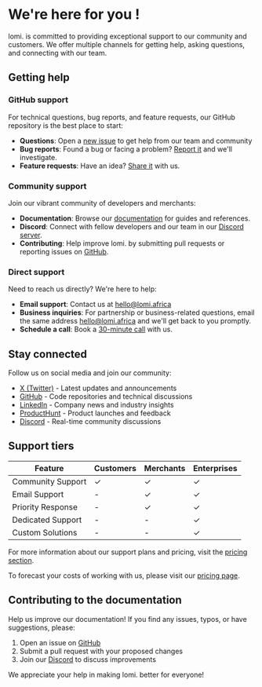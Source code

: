 # **We're here for you !**

lomi. is committed to providing exceptional support to our community and customers. We offer multiple channels for getting help, asking questions, and connecting with our team.

## **Getting help**

### GitHub support

For technical questions, bug reports, and feature requests, our GitHub repository is the best place to start:

- **Questions**: Open a [new issue](https://github.com/lomiafrica/lomi./issues/new?labels=question) to get help from our team and community
- **Bug reports**: Found a bug or facing a problem? [Report it](https://github.com/lomiafrica/lomi./issues/new?labels=bug) and we'll investigate.
- **Feature requests**: Have an idea? [Share it](https://github.com/lomiafrica/lomi./issues/new?labels=enhancement) with us.

### Community support

Join our vibrant community of developers and merchants:

- **Documentation**: Browse our [documentation](https://developers.lomi.africa) for guides and references.
- **Discord**: Connect with fellow developers and our team in our [Discord server](https://discord.gg/33syDfh9).
- **Contributing**: Help improve lomi. by submitting pull requests or reporting issues on [GitHub](https://github.com/lomiafrica/website).

### Direct support

Need to reach us directly? We're here to help:

- **Email support**: Contact us at [hello@lomi.africa](mailto:hello@lomi.africa)
- **Business inquiries**: For partnership or business-related questions, email the same address [hello@lomi.africa](mailto:hello@lomi.africa) and we'll get back to you promptly.
- **Schedule a call**: Book a [30-minute call](https://cal.com/babacar-diop-umkvq2/30min) with us.

## **Stay connected**

Follow us on social media and join our community:

- [X (Twitter)](https://twitter.com/lomiafrica) - Latest updates and announcements
- [GitHub](https://github.com/lomiafrica) - Code repositories and technical discussions
- [LinkedIn](https://www.linkedin.com/company/lomiafri) - Company news and industry insights
- [ProductHunt](https://www.producthunt.com/posts/lomi) - Product launches and feedback
- [Discord](https://discord.gg/33syDfh9) - Real-time community discussions

## **Support tiers**

| Feature | Customers | Merchants | Enterprises |
|---------|-----------|-----------|------------|
| Community Support | ✓ | ✓ | ✓ |
| Email Support | - | ✓ | ✓ |
| Priority Response | - | ✓ | ✓ |
| Dedicated Support | - | - | ✓ |
| Custom Solutions | - | - | ✓ |

For more information about our support plans and pricing, visit the [pricing section](../merchant-of-record/pricing).

To forecast your costs of working with us, please visit our [pricing page](https://lomi.africa/pricing).

## Contributing to the documentation

Help us improve our documentation! If you find any issues, typos, or have suggestions, please:

1. Open an issue on [GitHub](https://github.com/lomiafrica/developers.lomi.africa)
2. Submit a pull request with your proposed changes
3. Join our [Discord](https://discord.gg/33syDfh9) to discuss improvements

We appreciate your help in making lomi. better for everyone!